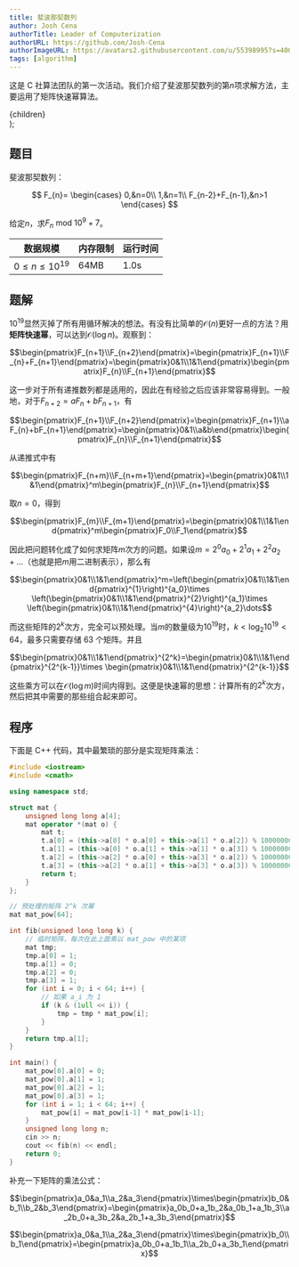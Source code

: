 ```yaml
---
title: 斐波那契数列
author: Josh Cena
authorTitle: Leader of Computerization
authorURL: https://github.com/Josh-Cena
authorImageURL: https://avatars2.githubusercontent.com/u/55398995?s=400&u=88dc0dcb0691877524dd8739db9fde7ed4fa9721&v=4
tags: [algorithm]
---
```


这是 C 社算法团队的第一次活动。我们介绍了斐波那契数列的第$n$项求解方法，主要运用了矩阵快速幂算法。

<!--truncate-->

  <div
    style={{
      backgroundColor: color,
      borderRadius: '10px',
      color: '#fff',
      padding: '1em',
      marginBottom: '1em',
      marginTop: '1em',
    }}
  >
    {children}
  </div>
);

## 题目

<Question color="#1d85c2">
  斐波那契数列：

$$
F_{n}=
\begin{cases}
  0,&n=0\\
  1,&n=1\\
  F_{n-2}+F_{n-1},&n>1
\end{cases}
$$

给定$n$，求$F_{n}\text{ mod }10^9+7$。

| 数据规模            | 内存限制 | 运行时间 |
| ------------------- | -------- | -------- |
| $0\le n\le 10^{19}$ | 64MB     | 1.0s     |

</Question>

## 题解

$10^{19}$显然灭掉了所有用循环解决的想法。有没有比简单的$\mathcal{O}(n)$更好一点的方法？用**矩阵快速幂**，可以达到$\mathcal{O}(\log n)$。观察到：

$$\begin{pmatrix}F_{n+1}\\F_{n+2}\end{pmatrix}=\begin{pmatrix}F_{n+1}\\F_{n}+F_{n+1}\end{pmatrix}=\begin{pmatrix}0&1\\1&1\end{pmatrix}\begin{pmatrix}F_{n}\\F_{n+1}\end{pmatrix}$$

这一步对于所有递推数列都是适用的，因此在有经验之后应该非常容易得到。一般地，对于$F_{n+2}=aF_{n}+bF_{n+1}$，有

$$\begin{pmatrix}F_{n+1}\\F_{n+2}\end{pmatrix}=\begin{pmatrix}F_{n+1}\\aF_{n}+bF_{n+1}\end{pmatrix}=\begin{pmatrix}0&1\\a&b\end{pmatrix}\begin{pmatrix}F_{n}\\F_{n+1}\end{pmatrix}$$

从递推式中有

$$\begin{pmatrix}F_{n+m}\\F_{n+m+1}\end{pmatrix}=\begin{pmatrix}0&1\\1&1\end{pmatrix}^m\begin{pmatrix}F_{n}\\F_{n+1}\end{pmatrix}$$

取$n=0$，得到

$$\begin{pmatrix}F_{m}\\F_{m+1}\end{pmatrix}=\begin{pmatrix}0&1\\1&1\end{pmatrix}^m\begin{pmatrix}F_0\\F_1\end{pmatrix}$$

因此把问题转化成了如何求矩阵$m$次方的问题。如果设$m=2^0a_0+2^1a_1+2^2a_2+\dots$（也就是把$m$用二进制表示），那么有

$$\begin{pmatrix}0&1\\1&1\end{pmatrix}^m=\left(\begin{pmatrix}0&1\\1&1\end{pmatrix}^{1}\right)^{a_0}\times \left(\begin{pmatrix}0&1\\1&1\end{pmatrix}^{2}\right)^{a_1}\times \left(\begin{pmatrix}0&1\\1&1\end{pmatrix}^{4}\right)^{a_2}\dots$$

而这些矩阵的$2^k$次方，完全可以预处理。当$m$的数量级为$10^{19}$时，$k<\log_2 10^{19}<64$，最多只需要存储 63 个矩阵。并且

$$\begin{pmatrix}0&1\\1&1\end{pmatrix}^{2^k}=\begin{pmatrix}0&1\\1&1\end{pmatrix}^{2^{k-1}}\times \begin{pmatrix}0&1\\1&1\end{pmatrix}^{2^{k-1}}$$

这些乘方可以在$\mathcal{O}(\log m)$时间内得到。这便是快速幂的思想：计算所有的$2^k$次方，然后把其中需要的那些组合起来即可。

## 程序

下面是 C++ 代码，其中最繁琐的部分是实现矩阵乘法：

```cpp
#include <iostream>
#include <cmath>

using namespace std;

struct mat {
    unsigned long long a[4];
    mat operator *(mat o) {
        mat t;
        t.a[0] = (this->a[0] * o.a[0] + this->a[1] * o.a[2]) % 1000000007;
        t.a[1] = (this->a[0] * o.a[1] + this->a[1] * o.a[3]) % 1000000007;
        t.a[2] = (this->a[2] * o.a[0] + this->a[3] * o.a[2]) % 1000000007;
        t.a[3] = (this->a[2] * o.a[1] + this->a[3] * o.a[3]) % 1000000007;
        return t;
    }
};

// 预处理的矩阵 2^k 次幂
mat mat_pow[64];

int fib(unsigned long long k) {
    // 临时矩阵，每次在此上面乘以 mat_pow 中的某项
    mat tmp;
    tmp.a[0] = 1;
    tmp.a[1] = 0;
    tmp.a[2] = 0;
    tmp.a[3] = 1;
    for (int i = 0; i < 64; i++) {
        // 如果 a_i 为 1
        if (k & (1ull << i)) {
            tmp = tmp * mat_pow[i];
        }
    }
    return tmp.a[1];
}

int main() {
    mat_pow[0].a[0] = 0;
    mat_pow[0].a[1] = 1;
    mat_pow[0].a[2] = 1;
    mat_pow[0].a[3] = 1;
    for (int i = 1; i < 64; i++) {
        mat_pow[i] = mat_pow[i-1] * mat_pow[i-1];
    }
    unsigned long long n;
    cin >> n;
    cout << fib(n) << endl;
    return 0;
}
```

补充一下矩阵的乘法公式：

$$\begin{pmatrix}a_0&a_1\\a_2&a_3\end{pmatrix}\times\begin{pmatrix}b_0&b_1\\b_2&b_3\end{pmatrix}=\begin{pmatrix}a_0b_0+a_1b_2&a_0b_1+a_1b_3\\a_2b_0+a_3b_2&a_2b_1+a_3b_3\end{pmatrix}$$

$$\begin{pmatrix}a_0&a_1\\a_2&a_3\end{pmatrix}\times\begin{pmatrix}b_0\\b_1\end{pmatrix}=\begin{pmatrix}a_0b_0+a_1b_1\\a_2b_0+a_3b_1\end{pmatrix}$$
